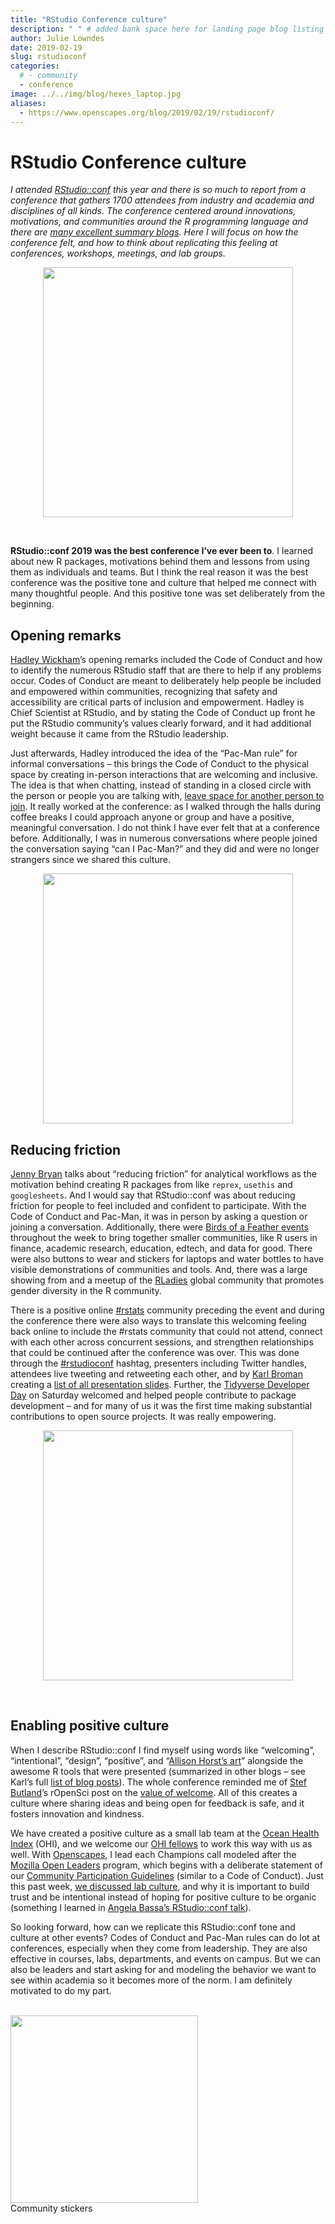 ```yaml
---
title: "RStudio Conference culture"
description: " " # added bank space here for landing page blog listing (will print first few lines of blog if not)
author: Julie Lowndes
date: 2019-02-19
slug: rstudioconf
categories:
  # - community
  - conference
image: ../../img/blog/hexes_laptop.jpg
aliases: 
  - https://www.openscapes.org/blog/2019/02/19/rstudioconf/
---
```


# RStudio Conference culture

*I attended [RStudio::conf](https://www.rstudio.com/conference/) this year and there is so much to report from a conference that gathers 1700 attendees from industry and academia and disciplines of all kinds. The conference centered around innovations, motivations, and communities around the R programming language and there are [many excellent summary blogs](https://github.com/kbroman/RStudioConf2019Slides#followup-blog-posts). Here I will focus on how the conference felt, and how to think about replicating this feeling at conferences, workshops, meetings, and lab groups.*

<center>
  <a href="https://twitter.com/juliesquid/status/1086734354083180545">
    <img src="/img/blog/rstudioconf-tweet-jsl.png" width="400px">
  </a>
</center>

<br>

**RStudio::conf 2019 was the best conference I’ve ever been to**. I learned about new R packages, motivations behind them and lessons from using them as individuals and teams. But I think the real reason it was the best conference was the positive tone and culture that helped me connect with many thoughtful people. And this positive tone was set deliberately from the beginning. 

## Opening remarks

[Hadley Wickham](https://twitter.com/hadleywickham/)’s opening remarks included the Code of Conduct and how to identify the numerous RStudio staff that are there to help if any problems occur. Codes of Conduct are meant to deliberately help people be included and empowered within communities, recognizing that safety and accessibility are critical parts of inclusion and empowerment. Hadley is Chief Scientist at RStudio, and by stating the Code of Conduct up front he put the RStudio community’s values clearly forward, and it had additional weight because it came from the RStudio leadership. 

Just afterwards, Hadley introduced the idea of the “Pac-Man rule” for informal conversations – this brings the Code of Conduct to the physical space by creating in-person interactions that are welcoming and inclusive. The idea is that when chatting, instead of standing in a closed circle with the person or people you are talking with, [leave space for another person to join](https://www.ericholscher.com/blog/2017/aug/2/pacman-rule-conferences/). It really worked at the conference: as I walked through the halls during coffee breaks I could approach anyone or group and have a positive, meaningful conversation. I do not think I have ever felt that at a conference before. Additionally, I was in numerous conversations where people joined the conversation saying “can I Pac-Man?” and they did and were no longer strangers since we shared this culture. 

<center>
  <a href="https://twitter.com/robinson_es/status/1085917956033392641">
    <img src="/img/blog/rstudioconf-tweet-er.png" width="400px">
  </a>
</center>


## Reducing friction

[Jenny Bryan](https://twitter.com/jennybryan/) talks about “reducing friction” for analytical workflows as the motivation behind creating R packages from like `reprex`, `usethis` and `googlesheets`. And I would say that RStudio::conf was about reducing friction for people to feel included and confident to participate. With the Code of Conduct and Pac-Man, it was in person by asking a question or joining a conversation. Additionally, there were [Birds of a Feather events](https://community.rstudio.com/t/birds-of-a-feather-bof-at-rstudio-conf-2019l/19328) throughout the week to bring together smaller communities, like R users in finance, academic research, education, edtech, and data for good. There were also buttons to wear and stickers for laptops and water bottles to have visible demonstrations of communities and tools. And, there was a large showing from and a meetup of the [RLadies](https://rladies.org/) global community that promotes gender diversity in the R community. 

There is a positive online [#rstats](https://twitter.com/search?f=tweets&q=%23rstats&src=typd) community preceding the event and during the conference there were also ways to translate this welcoming feeling back online to include the #rstats community that could not attend, connect with each other across concurrent sessions, and strengthen relationships that could be continued after the conference was over. This was done through the [#rstudioconf](https://twitter.com/search?f=tweets&q=%23rstudioconf&src=typd) hashtag, presenters including Twitter handles, attendees live tweeting and retweeting each other, and by [Karl Broman](https://twitter.com/kwbroman) creating a [list of all presentation slides](https://github.com/kbroman/RStudioConf2019Slides). Further, the [Tidyverse Developer Day](https://github.com/tidyverse/dev-day-2019#tidyverse-developer-day-2019) on Saturday welcomed and helped people contribute to package development – and for many of us it was the first time making substantial contributions to open source projects. It was really empowering. 

<center>
  <a href="https://twitter.com/CivicAngela/status/1086689357929631744">
    <img src="/img/blog/rstudioconf-tidyverse-dev.png" width="400px">
  </a>
</center>

<br>

## Enabling positive culture 

When I describe RStudio::conf I find myself using words like “welcoming”, “intentional”, “design”, “positive”, and “[Allison Horst’s art](https://twitter.com/search?q=%40allison_horst%20%23rstudioconf&src=typd)” alongside the awesome R tools that were presented (summarized in other blogs – see Karl's full [list of blog posts](https://github.com/kbroman/RStudioConf2019Slides#followup-blog-posts)). The whole conference reminded me of [Stef Butland](https://twitter.com/StefanieButland)’s rOpenSci post on the [value of welcome](https://ropensci.org/blog/2017/07/18/value-of-welcome/). All of this creates a culture where sharing ideas and being open for feedback is safe, and it fosters innovation and kindness. 

We have created a positive culture as a small lab team at the [Ocean Health Index](http://ohi-science.org) (OHI), and we welcome our [OHI fellows](http://ohi-science.org/ohi-global/fellows.html) to work this way with us as well. With [Openscapes](https://openscapes.org), I lead each Champions call modeled after the [Mozilla Open Leaders](https://foundation.mozilla.org/en/opportunity/mozilla-open-leaders/) program, which begins with a deliberate statement of our [Community Participation Guidelines](https://www.mozilla.org/en-US/about/governance/policies/participation/) (similar to a Code of Conduct). Just this past week, [we discussed lab culture](https://openscapes.github.io/series/index.html#agendas), and why it is important to build trust and be intentional instead of hoping for positive culture to be organic (something I learned in [Angela Bassa’s RStudio::conf talk](https://resources.rstudio.com/rstudio-conf-2019/data-science-as-a-team-sport)).

So looking forward, how can we replicate this RStudio::conf tone and culture at other events? Codes of Conduct and Pac-Man rules can do lot at conferences, especially when they come from leadership. They are also effective in courses, labs, departments, and events on campus. But we can also be leaders and start asking for and modeling the behavior we want to see within academia so it becomes more of the norm. I am definitely motivated to do my part.

<br>
<img src="/img/blog/hexes_laptop.jpg" width="300px">  
Community stickers
